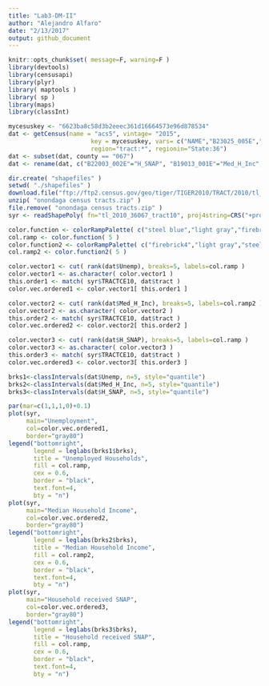 ```yaml
---
title: "Lab3-DM-II"
author: "Alejandro Alfaro"
date: "2/13/2017"
output: github_document
---
```


```r
knitr::opts_chunk$set( message=F, warning=F )
library(devtools)
library(censusapi)
library(plyr)
library( maptools )
library( sp )
library(maps)
library(classInt)
```

```r
mycesuskey <- "6623ba8c58d3b2eeec361d16664573e96d878534"
dat <- getCensus(name = "acs5", vintage= "2015",
                       key = mycesuskey, vars= c("NAME","B23025_005E","B19013_001E", "B22003_002E"),
                       region="tract:*", regionin="State:36")
dat <- subset(dat, county == "067")
dat <- rename(dat, c("B22003_002E"="H_SNAP", "B19013_001E"="Med_H_Inc", "B23025_005E"="Unemp"))

dir.create( "shapefiles" )
setwd( "./shapefiles" )
download.file("ftp://ftp2.census.gov/geo/tiger/TIGER2010/TRACT/2010/tl_2010_36067_tract10.zip", "onondaga census tracts.zip")
unzip( "onondaga census tracts.zip" )
file.remove( "onondaga census tracts.zip" )
syr <- readShapePoly( fn="tl_2010_36067_tract10", proj4string=CRS("+proj=longlat +datum=WGS84") )

color.function <- colorRampPalette( c("steel blue","light gray","firebrick4" ) )
col.ramp <- color.function( 5 )
color.function2 <- colorRampPalette( c("firebrick4","light gray","steel blue") )
col.ramp2 <- color.function2( 5 )

color.vector1 <- cut( rank(dat$Unemp), breaks=5, labels=col.ramp )
color.vector1 <- as.character( color.vector1 )
this.order1 <- match( syr$TRACTCE10, dat$tract )
color.vec.ordered1 <- color.vector1[ this.order1 ]

color.vector2 <- cut( rank(dat$Med_H_Inc), breaks=5, labels=col.ramp2 )
color.vector2 <- as.character( color.vector2 )
this.order2 <- match( syr$TRACTCE10, dat$tract )
color.vec.ordered2 <- color.vector2[ this.order2 ]

color.vector3 <- cut( rank(dat$H_SNAP), breaks=5, labels=col.ramp )
color.vector3 <- as.character( color.vector3 )
this.order3 <- match( syr$TRACTCE10, dat$tract )
color.vec.ordered3 <- color.vector3[ this.order3 ]

brks1<-classIntervals(dat$Unemp, n=5, style="quantile")
brks2<-classIntervals(dat$Med_H_Inc, n=5, style="quantile")
brks3<-classIntervals(dat$H_SNAP, n=5, style="quantile")

par(mar=c(1,1,1,0)+0.1)
plot(syr, 
     main="Unemployment", 
     col=color.vec.ordered1, 
     border="gray80")
legend("bottomright",
       legend = leglabs(brks1$brks), 
       title = "Unemployed Households",
       fill = col.ramp,
       cex = 0.6,
       border = "black",
       text.font=4,
       bty = "n")
plot(syr,
     main="Median Household Income",
     col=color.vec.ordered2,
     border="gray80")
legend("bottomright",
       legend = leglabs(brks2$brks), 
       title = "Median Household Income",
       fill = col.ramp2,
       cex = 0.6,
       border = "black",
       text.font=4,
       bty = "n")
plot(syr, 
     main="Household received SNAP", 
     col=color.vec.ordered3, 
     border="gray80")
legend("bottomright",
       legend = leglabs(brks3$brks), 
       title = "Household received SNAP",
       fill = col.ramp,
       cex = 0.6,
       border = "black",
       text.font=4,
       bty = "n")
```

